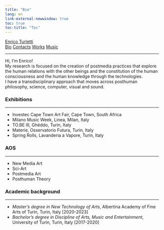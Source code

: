 ```yaml
---
title: "Bio"
lang: en
link-external-newwindow: true
toc: true
toc-title: "Toc"
---
```

<div class="navbar">
  <div class="index-logo"><a href="index.html">Enrico Turletti</a></div>
  <div class="other-links">
  <a href="#">Bio</a>
  <a href="contacts.html">Contacts</a>
  <a href="exhibitions.html">Works</a>
  <a href="music.html">Music</a>
  <hr>
  </div>
</div>
Hi, I'm Enrico!<br>
My research is focused on the creation of postmedia practices that explore the human relations with the other beings and the constitution of the human consciousness and the human knowledge through the technologies.<br>
I have a transdisciplinary approach that moves across posthuman philosophy, science, computer, visual and sound. 

<h3>Exhibitions</h3>
<hr>
<ul class="aos-ul">
<li>Investec Cape Town Art Fair, Cape Town, South Africa</li>
<li>Milano Music Week, Linea, Milan, Italy</li>
<li>TO.BE III, Ghëddo, Turin, Italy</li>
<li>Materie, Osservatorio Futura, Turin, Italy</li>
<li>Spring Rolls, Lavanderia a Vapore, Turin, Italy</li>
</ul>

<h3>AOS</h3>
<hr>
<ul class="aos-ul">
<li>New Media Art</li>
<li>Sci-Art</li>
<li>Postmedia Art</li>
<li>Posthuman Theory</li>
</ul>

<h3>Academic background</h3>
<hr>
<ul class="aos-ul">
<li>*Master's degree in New Technology of Arts*, Albertina Academy of Fine Arts of Turin, Turin, Italy [2020-2023]</li>
<li>*Bachelor's degree in Discipline of Arts, Music and Entertainment*, University of Turin, Turin, Italy [2017-2020]</li>
</ul>
